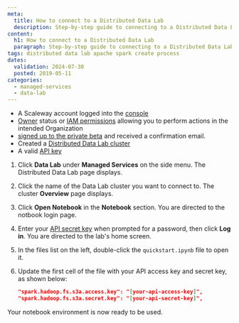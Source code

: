 ```yaml
---
meta:
  title: How to connect to a Distributed Data Lab
  description: Step-by-step guide to connecting to a Distributed Data Lab with the Scaleway console.
content:
  h1: How to connect to a Distributed Data Lab
  paragraph: Step-by-step guide to connecting to a Distributed Data Lab with the Scaleway console.
tags: distributed data lab apache spark create process
dates:
  validation: 2024-07-30
  posted: 2019-05-11
categories:
  - managed-services
  - data-lab
---
```


<Macro id="requirements" />

- A Scaleway account logged into the [console](https://console.scaleway.com)
- [Owner](/identity-and-access-management/iam/concepts/#owner) status or [IAM permissions](/identity-and-access-management/iam/concepts/#permission) allowing you to perform actions in the intended Organization
- [signed up to the private beta](https://www.scaleway.com/fr/betas/#distributed-data-lab) and received a confirmation email.
- Created a [Distributed Data Lab cluster](/managed-services/data-lab/how-to/create-data-lab/)
- A valid [API key](/identity-and-access-management/iam/how-to/create-api-keys/)

1. Click **Data Lab** under **Managed Services** on the side menu. The Distributed Data Lab page displays.

2. Click the name of the Data Lab cluster you want to connect to. The cluster **Overview** page displays.

3. Click **Open Notebook** in the **Notebook** section. You are directed to the notbook login page.

4. Enter your [API secret key](/identity-and-access-management/iam/concepts/#api-key) when prompted for a password, then click **Log in**. You are directed to the lab's home screen.

5. In the files list on the left, double-click the `quickstart.ipynb` file to open it.

6. Update the first cell of the file with your API access key and secret key, as shown below:

    ```json
    "spark.hadoop.fs.s3a.access.key": "[your-api-access-key]",
    "spark.hadoop.fs.s3a.secret.key": "[your-api-secret-key]",
    ```

Your notebook environment is now ready to be used.